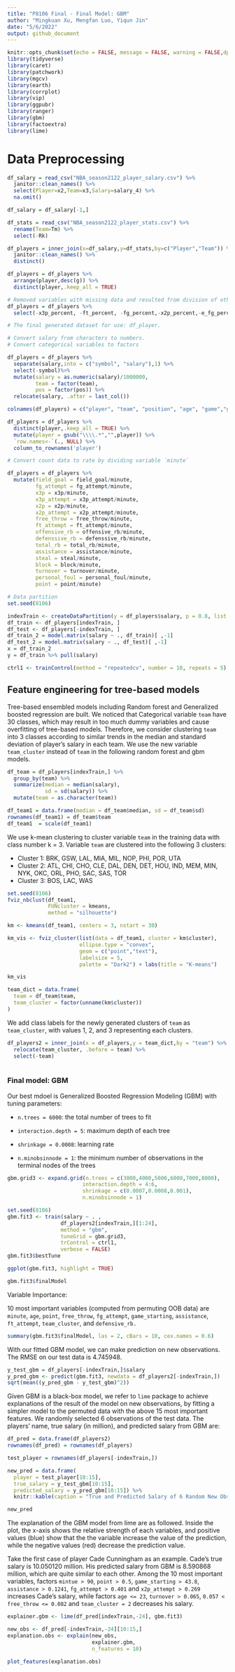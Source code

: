 ```yaml
---
title: "P8106 Final - Final Model: GBM"
author: "Mingkuan Xu, Mengfan Luo, Yiqun Jin"
date: "5/6/2022"
output: github_document
---
```



```r
knitr::opts_chunk$set(echo = FALSE, message = FALSE, warning = FALSE,dpi=300)
library(tidyverse)
library(caret)
library(patchwork)
library(mgcv)
library(earth)
library(corrplot)
library(vip)
library(ggpubr)
library(ranger)
library(gbm)
library(factoextra)
library(lime)
```


# Data Preprocessing

```r
df_salary = read_csv("NBA_season2122_player_salary.csv") %>%
  janitor::clean_names() %>%
  select(Player=x2,Team=x3,Salary=salary_4) %>%
  na.omit()

df_salary = df_salary[-1,]

df_stats = read_csv("NBA_season2122_player_stats.csv") %>%
  rename(Team=Tm) %>%
  select(-Rk)

df_players = inner_join(x=df_salary,y=df_stats,by=c("Player","Team")) %>% 
  janitor::clean_names() %>% 
  distinct()

df_players = df_players %>% 
  arrange(player,desc(g)) %>% 
  distinct(player,.keep_all = TRUE)

# Removed variables with missing data and resulted from division of other variables
df_players = df_players %>% 
  select(-x3p_percent, -ft_percent, -fg_percent,-x2p_percent,-e_fg_percent)

# The final generated dataset for use: df_player.
```


```r
# Convert salary from characters to numbers.
# Convert categorical variables to factors

df_players = df_players %>% 
  separate(salary,into = c("symbol", "salary"),1) %>% 
  select(-symbol)%>% 
  mutate(salary = as.numeric(salary)/1000000,
         team = factor(team),
         pos = factor(pos)) %>% 
  relocate(salary, .after = last_col())

colnames(df_players) = c("player", "team", "position", "age", "game","game_starting" ,"minute","field_goal", "fg_attempt", "x3p", "x3p_attempt" ,"x2p", "x2p_attempt",   "free_throw",   "ft_attempt", "offensive_rb", "defenssive_rb",  "total_rb" ,   "assistance" ,   "steal" , "block",    "turnover",  "personal_foul", "point", "salary")

df_players = df_players %>% 
  distinct(player,.keep_all = TRUE) %>%
  mutate(player = gsub("\\\\.*","",player)) %>%
  `row.names<-`(., NULL) %>% 
  column_to_rownames('player')
```


```r
# Convert count data to rate by dividing variable `minute`

df_players = df_players %>% 
  mutate(field_goal = field_goal/minute,
         fg_attempt = fg_attempt/minute,
         x3p = x3p/minute,
         x3p_attempt = x3p_attempt/minute,
         x2p = x2p/minute,
         x2p_attempt = x2p_attempt/minute,
         free_throw = free_throw/minute,
         ft_attempt = ft_attempt/minute,
         offensive_rb = offensive_rb/minute,
         defenssive_rb = defenssive_rb/minute,
         total_rb = total_rb/minute,
         assistance = assistance/minute,
         steal = steal/minute,
         block = block/minute,
         turnover = turnover/minute,
         personal_foul = personal_foul/minute,
         point = point/minute) 
```


```r
# Data partition
set.seed(8106)

indexTrain <- createDataPartition(y = df_players$salary, p = 0.8, list = FALSE, times = 1)
df_train <- df_players[indexTrain, ]
df_test <- df_players[-indexTrain, ]
df_train_2 = model.matrix(salary ~ ., df_train)[ ,-1]
df_test_2 = model.matrix(salary ~ ., df_test)[ ,-1]
x = df_train_2
y = df_train %>% pull(salary)

ctrl1 <- trainControl(method = "repeatedcv", number = 10, repeats = 5)
```



## Feature engineering for tree-based models

Tree-based ensembled models including Random forest and Generalized boosted regression are built. We noticed that Categorical variable `team` have 30 classes, which may result in too much dummy variables and cause overfitting of tree-based models. Therefore, we consider clustering `team` into 3 classes according to similar trends in the median and standard deviation of player's salary in each team. We use the new variable `team_cluster` instead of `team` in the following random forest and gbm models.

```r
df_team = df_players[indexTrain,] %>% 
  group_by(team) %>% 
  summarize(median = median(salary),
            sd = sd(salary)) %>% 
  mutate(team = as.character(team))

df_team1 = data.frame(median = df_team$median, sd = df_team$sd)
rownames(df_team1) = df_team$team
df_team1  = scale(df_team1)

```

We use k-mean clustering to cluster variable `team` in the training data with class number k = 3. Variable `team`  are clustered into the following 3 clusters:

* Cluster 1: BRK, GSW, LAL, MIA, MIL, NOP, PHI, POR, UTA
* Cluster 2: ATL, CHI, CHO, CLE, DAL, DEN, DET, HOU, IND, MEM, MIN, NYK, OKC, ORL, PHO, SAC, SAS, TOR
* Cluster 3: BOS, LAC, WAS

```r

set.seed(8106)
fviz_nbclust(df_team1,
             FUNcluster = kmeans,
             method = "silhouette")

km <- kmeans(df_team1, centers = 3, nstart = 30)

km_vis <- fviz_cluster(list(data = df_team1, cluster = km$cluster), 
                       ellipse.type = "convex", 
                       geom = c("point","text"),
                       labelsize = 5, 
                       palette = "Dark2") + labs(title = "K-means") 

km_vis

team_dict = data.frame(
  team = df_team$team,
  team_cluster = factor(unname(km$cluster))
)

```


We add class labels for the newly generated clusters of `team` as `team_cluster`, with values 1, 2, and 3 representing each clusters.

```r
df_players2 = inner_join(x = df_players,y = team_dict,by = "team") %>% 
  relocate(team_cluster, .before = team) %>% 
  select(-team)
  
```



### Final model: GBM

Our best mdoel is Generalized Boosted Regression Modeling (GBM) with tuning parameters: 

* `n.trees = 6000`: the total number of trees to fit

* `interaction.depth = 5`: maximum depth of each tree

* `shrinkage = 0.0008`: learning rate 

* `n.minobsinnode = 1`: the minimum number of observations in the terminal nodes of the trees


```r
gbm.grid3 <- expand.grid(n.trees = c(3000,4000,5000,6000,7000,8000),
                        interaction.depth = 4:6,
                        shrinkage = c(0.0007,0.0008,0.001),
                        n.minobsinnode = 1)

set.seed(8106)
gbm.fit3 <- train(salary ~ . , 
                 df_players2[indexTrain,][1:24], 
                 method = "gbm",
                 tuneGrid = gbm.grid3,
                 trControl = ctrl1,
                 verbose = FALSE)
gbm.fit3$bestTune

ggplot(gbm.fit3, highlight = TRUE)

gbm.fit3$finalModel

```


Variable Importance:

10 most important variables (computed from permuting OOB data) are `minute`, `age`, `point`, `free_throw`, `fg_attempt`, `game_starting`, `assistance`, `ft_attempt`, `team_cluster`, and `defensive_rb.` 

```r
summary(gbm.fit3$finalModel, las = 2, cBars = 10, cex.names = 0.6)
```

With our fitted GBM model, we can make prediction on new observations. The RMSE on our test data is 4.745948.

```r

y_test_gbm = df_players[-indexTrain,]$salary
y_pred_gbm <- predict(gbm.fit3, newdata = df_players2[-indexTrain,])
sqrt(mean((y_pred_gbm - y_test_gbm)^2))

```

Given GBM is a black-box model, we refer to `lime` package to achieve explanations of the result of the model on new observations, by fitting a simpler model to the permuted data with the above 15 most important features. We randomly selected 6 observations of the test data. The players' name, true salary (in million), and predicted salary from GBM are:


```r

df_pred = data.frame(df_players2)
rownames(df_pred) = rownames(df_players)

test_player = rownames(df_players[-indexTrain,])

new_pred = data.frame(
  player = test_player[10:15],
  true_salary = y_test_gbm[10:15],
  predicted_salary = y_pred_gbm[10:15]) %>% 
  knitr::kable(caption = "True and Predicted Salary of 6 Random New Observarions")

new_pred

```

The explanation of the GBM model from lime are as followed. Inside the plot, the x-axis shows the relative strength of each variables, and positive values (blue) show that the the variable increase the value of the prediction, while the negative values (red) decrease the prediction value. 

Take the first case of player Cade Cunningham as an example. Cade's true salary is 10.050120 million. His predicted salary from GBM is 8.590868 million, which are quite similar to each other. Among the 10 most important variables, factors `mintue > 90`, `point > 0.5`,  `game_starting > 43.8`, `assistance > 0.1241`, `fg_attempt > 0.401` and `x2p_attempt > 0.269` increases Cade's salary, while factors `age <= 23`, `turnover > 0.065`, `0.057 < free_throw <= 0.082` and `team_cluster = 2` decreases his salary.

```r

explainer.gbm <- lime(df_pred[indexTrain,-24], gbm.fit3)

new_obs <- df_pred[-indexTrain,-24][10:15,]
explanation.obs <- explain(new_obs,
                           explainer.gbm, 
                           n_features = 10)

plot_features(explanation.obs)
```







